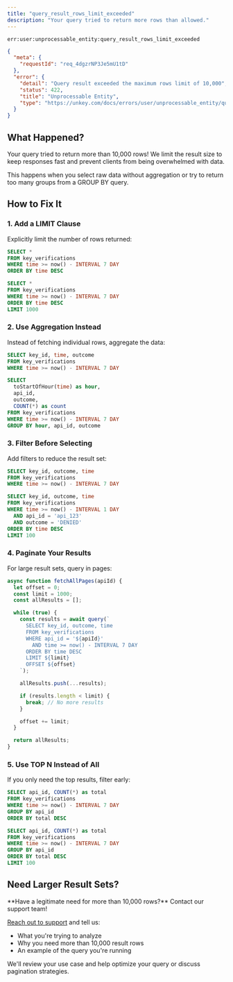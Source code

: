 ```yaml
---
title: "query_result_rows_limit_exceeded"
description: "Your query tried to return more rows than allowed."
---
```


<Danger>`err:user:unprocessable_entity:query_result_rows_limit_exceeded`</Danger>

```json Example
{
  "meta": {
    "requestId": "req_4dgzrNP3Je5mU1tD"
  },
  "error": {
    "detail": "Query result exceeded the maximum rows limit of 10,000",
    "status": 422,
    "title": "Unprocessable Entity",
    "type": "https://unkey.com/docs/errors/user/unprocessable_entity/query_result_rows_limit_exceeded"
  }
}
```

## What Happened?

Your query tried to return more than 10,000 rows! We limit the result size to keep responses fast and prevent clients from being overwhelmed with data.

This happens when you select raw data without aggregation or try to return too many groups from a GROUP BY query.

## How to Fix It

### 1. Add a LIMIT Clause

Explicitly limit the number of rows returned:

<CodeGroup>

```sql Returns Too Many Rows
SELECT *
FROM key_verifications
WHERE time >= now() - INTERVAL 7 DAY
ORDER BY time DESC
```

```sql Limited Results
SELECT *
FROM key_verifications
WHERE time >= now() - INTERVAL 7 DAY
ORDER BY time DESC
LIMIT 1000
```

</CodeGroup>

### 2. Use Aggregation Instead

Instead of fetching individual rows, aggregate the data:

<CodeGroup>

```sql Too Many Individual Rows
SELECT key_id, time, outcome
FROM key_verifications
WHERE time >= now() - INTERVAL 7 DAY
```

```sql Aggregated Summary
SELECT
  toStartOfHour(time) as hour,
  api_id,
  outcome,
  COUNT(*) as count
FROM key_verifications
WHERE time >= now() - INTERVAL 7 DAY
GROUP BY hour, api_id, outcome
```

</CodeGroup>

### 3. Filter Before Selecting

Add filters to reduce the result set:

<CodeGroup>

```sql Too Many Results
SELECT key_id, outcome, time
FROM key_verifications
WHERE time >= now() - INTERVAL 7 DAY
```

```sql Filtered Results
SELECT key_id, outcome, time
FROM key_verifications
WHERE time >= now() - INTERVAL 1 DAY
  AND api_id = 'api_123'
  AND outcome = 'DENIED'
ORDER BY time DESC
LIMIT 100
```

</CodeGroup>

### 4. Paginate Your Results

For large result sets, query in pages:

```javascript
async function fetchAllPages(apiId) {
  let offset = 0;
  const limit = 1000;
  const allResults = [];

  while (true) {
    const results = await query(`
      SELECT key_id, outcome, time
      FROM key_verifications
      WHERE api_id = '${apiId}'
        AND time >= now() - INTERVAL 7 DAY
      ORDER BY time DESC
      LIMIT ${limit}
      OFFSET ${offset}
    `);

    allResults.push(...results);

    if (results.length < limit) {
      break; // No more results
    }

    offset += limit;
  }

  return allResults;
}
```

### 5. Use TOP N Instead of All

If you only need the top results, filter early:

<CodeGroup>

```sql Returns Everything
SELECT api_id, COUNT(*) as total
FROM key_verifications
WHERE time >= now() - INTERVAL 7 DAY
GROUP BY api_id
ORDER BY total DESC
```

```sql Top 100 Only
SELECT api_id, COUNT(*) as total
FROM key_verifications
WHERE time >= now() - INTERVAL 7 DAY
GROUP BY api_id
ORDER BY total DESC
LIMIT 100
```

</CodeGroup>

## Need Larger Result Sets?

<Note>
**Have a legitimate need for more than 10,000 rows?** Contact our support team!

[Reach out to support](mailto:support@unkey.dev) and tell us:
- What you're trying to analyze
- Why you need more than 10,000 result rows
- An example of the query you're running

We'll review your use case and help optimize your query or discuss pagination strategies.
</Note>
